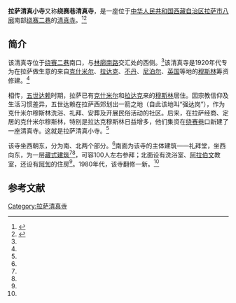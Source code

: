 {{Infobox religious building
|building_name         = 拉萨清真小寺
|native_name           = 
|image                 = 
|caption               = 
|location              = {{CHN}}[[西藏自治区|西藏自治区]][[拉萨|拉萨]]
|coordinates           = {{Coord|29.65084|N|91.13671|E|type:landmark_region:CN|display=inline,title}}
|religious_affiliation = [[逊尼派|逊尼派]]
|province              = 
|municipality          = 
|map_type              =  China
|architect             = 
|architecture_type     = [[清真寺|清真寺]]
|architecture_style    = 
|specifications        = 
|year_completed        = 1920年代
|construction_cost     = 
|capacity              = 
|dome_quantity         = 
|dome_height_outer     = 
|dome_dia_outer        = 
|minaret_quantity      = 
|minaret_height        = 
}}
'''拉萨清真小寺'''又称'''绕赛巷清真寺'''，是一座位于[[中华人民共和国|中华人民共和国]][[西藏自治区|西藏自治区]][[拉萨市|拉萨市]][[八廓|八廓]]南部[[绕赛二巷|绕赛二巷]]的[[清真寺|清真寺]]。<ref name=an>{{Cite web |url=http://www.tibet.cn/2009jrb/yxxz/201006/t20100609_589786.htm |title=安才旦，藏传佛教圣地的清真古寺，中国西藏杂志网，2010-06-16 |accessdate=2011-06-22 |archive-date=2013-01-01 |archive-url=https://archive.is/20130101183116/http://www.tibet.cn/2009jrb/yxxz/201006/t20100609_589786.htm |dead-url=no }}</ref><ref name=zgxzw>{{Cite web |url=http://www.tibet.cn/2009jrb/yxxz/201005/t20100512_578351.htm |title=三条老街感受新旧拉萨，中国西藏网，2010-05-23 |accessdate=2013-08-11 |archive-date=2014-12-08 |archive-url=https://web.archive.org/web/20141208150947/http://www.tibet.cn/2009jrb/yxxz/201005/t20100512_578351.htm |dead-url=no }}</ref>

== 简介 ==
该清真寺位于[[绕赛二巷|绕赛二巷]]南口，与[[林廓南路|林廓南路]]交汇处的西侧。<ref name=zgxzw/>该清真寺是1920年代专为在拉萨做生意的来自[[克什米尔|克什米尔]]、[[拉达克|拉达克]]、[[不丹|不丹]]、[[尼泊尔|尼泊尔]]、[[英国|英国]]等地的[[穆斯林|穆斯林]]筹资修建。<ref name=an/>

相传，[[五世达赖|五世达赖]]时期，拉萨已有[[克什米尔|克什米尔]]和[[拉达克|拉达克]]来的[[穆斯林|穆斯林]]居住。因宗教信仰及生活习惯差异，五世达赖在拉萨西郊划出一箭之地（自此该地叫“强达岗”），作为克什米尔穆斯林洗浴、礼拜、安葬及开展民俗活动的社区。后来，在拉萨经商、定居的克什米尔穆斯林，特别是拉达克穆斯林日益增多，他们集资在[[绕赛巷|绕赛巷]]口新建了一座清真寺。这就是拉萨清真小寺。<ref name=zgxzw/>

该寺坐西朝东，分为南、北两个部分。<ref name=zgxzw/>南面为该寺的主体建筑——礼拜堂，坐西向东，为一层[[藏式建筑|藏式建筑]]<ref name=an/><ref name=zgxzw/>，可容100人左右参拜；北面设有洗浴室、[[阿拉伯文|阿拉伯文]]教室，还设有[[阿訇|阿訇]]的住房<ref name=zgxzw/>。1980年代，该寺翻修一新。<ref name=zgxzw/>

== 参考文献 ==
{{reflist}}

{{拉萨地标}}

[[Category:拉萨清真寺|Category:拉萨清真寺]]